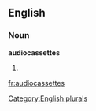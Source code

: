 
==English==

===Noun===
'''audiocassettes'''

# {{plural of|[[audiocassette]]}}

[[Category:English plurals]]

[[fr:audiocassettes]]